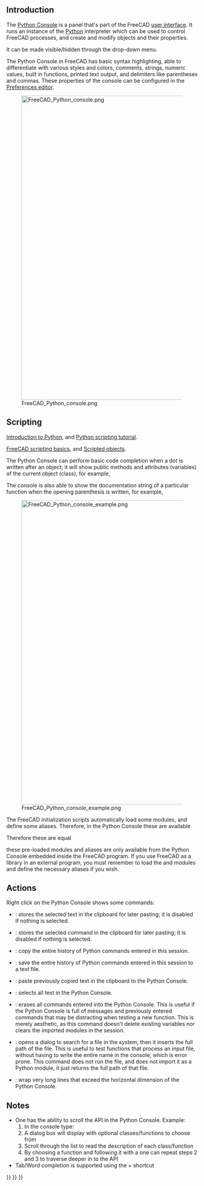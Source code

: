 <languages/>
{{TOCright}}
<translate>

== Introduction == <!--T:2-->

<!--T:3-->
The [[Python_Console|Python Console]] is a panel that's part of the FreeCAD [[Interface|user interface]]. It runs an instance of the [[Python|Python]] interpreter which can be used to control FreeCAD processes, and create and modify objects and their properties. 

<!--T:22-->
It can be made visible/hidden through the {{MenuCommand|View → Panels → Python Console}} drop-down menu.

<!--T:4-->
The Python Console in FreeCAD has basic syntax highlighting, able to differentiate with various styles and colors, comments, strings, numeric values, built in functions, printed text output, and delimiters like parentheses and commas. These properties of the console can be configured in the [[Preferences_Editor|Preferences editor]].

<!--T:5-->
[[File:FreeCAD_Python_console.png|800px]]

<!--T:6-->
{{Caption|The Python Console showing messages when FreeCAD has just started.}}

== Scripting == <!--T:7-->

<!--T:8-->
{{Emphasis|For absolute beginners, see:}} [[Introduction_to_Python|Introduction to Python]], and [[Python_scripting_tutorial|Python scripting tutorial]].

<!--T:9-->
{{Emphasis|See also:}} [[FreeCAD_Scripting_Basics|FreeCAD scripting basics]], and [[Scripted_objects|Scripted objects]].

<!--T:10-->
The Python Console can perform basic code completion when a dot is written after an object; it will show public methods and attributes (variables) of the current object (class), for example, {{incode|obj.}}

<!--T:11-->
The console is also able to show the documentation string of a particular function when the opening parenthesis is written, for example, {{incode|function(}}

<!--T:12-->
[[File:FreeCAD_Python_console_example.png|800px]]

<!--T:13-->
{{Caption|Example Python code that produces objects in the 3D view.}}

<!--T:14-->
The FreeCAD initialization scripts automatically load some modules, and define some aliases. Therefore, in the Python Console these are available
</translate>
{{Code|code=
App = FreeCAD
Gui = FreeCADGui
}}
<translate>

<!--T:15-->
Therefore these are equal

</translate>
{{Code|code=
App.newDocument()
FreeCAD.newDocument()
}}
<translate>

<!--T:19-->
{{Emphasis|Note:}} these pre-loaded modules and aliases are only available from the Python Console embedded inside the FreeCAD program. If you use FreeCAD as a library in an external program, you must remember to load the {{incode|FreeCAD}} and {{incode|FreeCADGui}} modules and define the necessary aliases if you wish.

== Actions == <!--T:16-->

<!--T:17-->
Right click on the Python Console shows some commands:
* {{MenuCommand|Copy}}: stores the selected text in the clipboard for later pasting; it is disabled if nothing is selected.
* {{MenuCommand|Copy command}}: stores the selected command in the clipboard for later pasting; it is disabled if nothing is selected.
* {{MenuCommand|Copy history}}: copy the entire history of Python commands entered in this session.
* {{MenuCommand|Save history as}}: save the entire history of Python commands entered in this session to a text file.
* {{MenuCommand|Paste}}: paste previously copied text in the clipboard to the Python Console.
* {{MenuCommand|Select all}}: selects all text in the Python Console.
* {{MenuCommand|Clear console}}: erases all commands entered into the Python Console. This is useful if the Python Console is full of messages and previously entered commands that may be distracting when testing a new function. This is merely aesthetic, as this command doesn't delete existing variables nor clears the imported modules in the session.
* {{MenuCommand|Insert file name}}: opens a dialog to search for a file in the system, then it inserts the full path of the file. This is useful to test functions that process an input file, without having to write the entire name in the console, which is error prone. This command does not run the file, and does not import it as a Python module, it just returns the full path of that file.
* {{MenuCommand|Word wrap}}: wrap very long lines that exceed the horizontal dimension of the Python Console.

== Notes == <!--T:20-->

<!--T:21-->
* One has the ability to scroll the API in the Python Console. Example: 
*# In the console type: {{incode|FreeCAD.}}
*# A dialog box will display with optional classes/functions to choose from
*# Scroll through the list to read the description of each class/function
*# By choosing a function and following it with a {{incode|.}} one can repeat steps 2 and 3 to traverse deeper in to the API
* Tab/Word completion is supported using the {{KEY|Ctrl}}+{{KEY|Space}} shortcut 


</translate>
{{Interface navi{{#translation:}}}}
{{Std Base navi{{#translation:}}}}
{{Userdocnavi{{#translation:}}}}